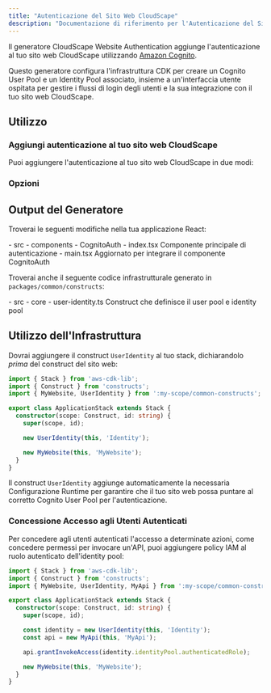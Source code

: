 ```yaml
---
title: "Autenticazione del Sito Web CloudScape"
description: "Documentazione di riferimento per l'Autenticazione del Sito Web CloudScape"
---
```





Il generatore CloudScape Website Authentication aggiunge l'autenticazione al tuo sito web CloudScape utilizzando [Amazon Cognito](https://aws.amazon.com/cognito/).

Questo generatore configura l'infrastruttura CDK per creare un Cognito User Pool e un Identity Pool associato, insieme a un'interfaccia utente ospitata per gestire i flussi di login degli utenti e la sua integrazione con il tuo sito web CloudScape.

## Utilizzo

### Aggiungi autenticazione al tuo sito web CloudScape

Puoi aggiungere l'autenticazione al tuo sito web CloudScape in due modi:

<RunGenerator generator="ts#react-website#auth" />

### Opzioni

<GeneratorParameters generator="ts#react-website#auth" />

## Output del Generatore

Troverai le seguenti modifiche nella tua applicazione React:

<FileTree>
  - src
    - components
      - CognitoAuth
        - index.tsx Componente principale di autenticazione
    - main.tsx Aggiornato per integrare il componente CognitoAuth
</FileTree>

Troverai anche il seguente codice infrastrutturale generato in `packages/common/constructs`:

<FileTree>
  - src
    - core
      - user-identity.ts Construct che definisce il user pool e identity pool
</FileTree>

## Utilizzo dell'Infrastruttura

Dovrai aggiungere il construct `UserIdentity` al tuo stack, dichiarandolo _prima_ del construct del sito web:

```ts title="packages/infra/src/stacks/application-stack.ts" {3,9}
import { Stack } from 'aws-cdk-lib';
import { Construct } from 'constructs';
import { MyWebsite, UserIdentity } from ':my-scope/common-constructs';

export class ApplicationStack extends Stack {
  constructor(scope: Construct, id: string) {
    super(scope, id);

    new UserIdentity(this, 'Identity');

    new MyWebsite(this, 'MyWebsite');
  }
}
```

Il construct `UserIdentity` aggiunge automaticamente la necessaria <Link path="guides/react-website#runtime-configuration">Configurazione Runtime</Link> per garantire che il tuo sito web possa puntare al corretto Cognito User Pool per l'autenticazione.

### Concessione Accesso agli Utenti Autenticati

Per concedere agli utenti autenticati l'accesso a determinate azioni, come concedere permessi per invocare un'API, puoi aggiungere policy IAM al ruolo autenticato dell'identity pool:

```ts title="packages/infra/src/stacks/application-stack.ts" {12}
import { Stack } from 'aws-cdk-lib';
import { Construct } from 'constructs';
import { MyWebsite, UserIdentity, MyApi } from ':my-scope/common-constructs';

export class ApplicationStack extends Stack {
  constructor(scope: Construct, id: string) {
    super(scope, id);

    const identity = new UserIdentity(this, 'Identity');
    const api = new MyApi(this, 'MyApi');

    api.grantInvokeAccess(identity.identityPool.authenticatedRole);

    new MyWebsite(this, 'MyWebsite');
  }
}
```